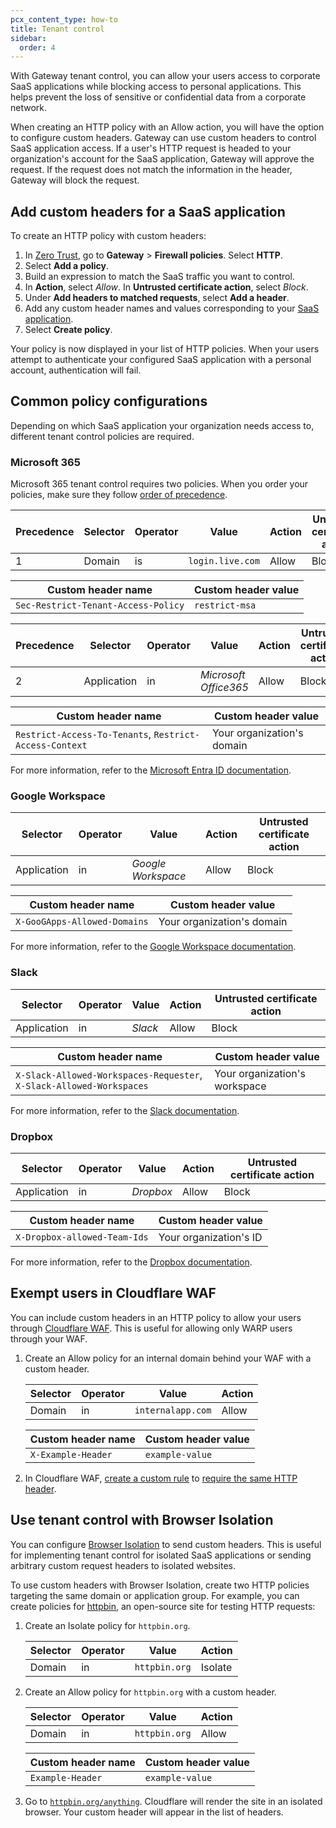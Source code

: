 ```yaml
---
pcx_content_type: how-to
title: Tenant control
sidebar:
  order: 4
---
```


With Gateway tenant control, you can allow your users access to corporate SaaS applications while blocking access to personal applications. This helps prevent the loss of sensitive or confidential data from a corporate network.

When creating an HTTP policy with an Allow action, you will have the option to configure custom headers. Gateway can use custom headers to control SaaS application access. If a user's HTTP request is headed to your organization's account for the SaaS application, Gateway will approve the request. If the request does not match the information in the header, Gateway will block the request.

## Add custom headers for a SaaS application

To create an HTTP policy with custom headers:

1. In [Zero Trust](https://one.dash.cloudflare.com), go to **Gateway** > **Firewall policies**. Select **HTTP**.
2. Select **Add a policy**.
3. Build an expression to match the SaaS traffic you want to control.
4. In **Action**, select _Allow_. In **Untrusted certificate action**, select _Block_.
5. Under **Add headers to matched requests**, select **Add a header**.
6. Add any custom header names and values corresponding to your [SaaS application](#common-policy-configurations).
7. Select **Create policy**.

Your policy is now displayed in your list of HTTP policies. When your users attempt to authenticate your configured SaaS application with a personal account, authentication will fail.

## Common policy configurations

Depending on which SaaS application your organization needs access to, different tenant control policies are required.

### Microsoft 365

Microsoft 365 tenant control requires two policies. When you order your policies, make sure they follow [order of precedence](/cloudflare-one/policies/gateway/order-of-enforcement/#order-of-precedence).

| Precedence | Selector | Operator | Value            | Action | Untrusted certificate action |
| ---------- | -------- | -------- | ---------------- | ------ | ---------------------------- |
| 1          | Domain   | is       | `login.live.com` | Allow  | Block                        |

| Custom header name                  | Custom header value |
| ----------------------------------- | ------------------- |
| `Sec-Restrict-Tenant-Access-Policy` | `restrict-msa`      |

| Precedence | Selector    | Operator | Value                 | Action | Untrusted certificate action |
| ---------- | ----------- | -------- | --------------------- | ------ | ---------------------------- |
| 2          | Application | in       | _Microsoft Office365_ | Allow  | Block                        |

| Custom header name                                      | Custom header value        |
| ------------------------------------------------------- | -------------------------- |
| `Restrict-Access-To-Tenants`, `Restrict-Access-Context` | Your organization's domain |

For more information, refer to the [Microsoft Entra ID documentation](https://learn.microsoft.com/entra/identity/enterprise-apps/tenant-restrictions).

### Google Workspace

| Selector    | Operator | Value              | Action | Untrusted certificate action |
| ----------- | -------- | ------------------ | ------ | ---------------------------- |
| Application | in       | _Google Workspace_ | Allow  | Block                        |

| Custom header name           | Custom header value        |
| ---------------------------- | -------------------------- |
| `X-GooGApps-Allowed-Domains` | Your organization's domain |

For more information, refer to the [Google Workspace documentation](https://support.google.com/a/answer/1668854).

### Slack

| Selector    | Operator | Value   | Action | Untrusted certificate action |
| ----------- | -------- | ------- | ------ | ---------------------------- |
| Application | in       | _Slack_ | Allow  | Block                        |

| Custom header name                                                   | Custom header value           |
| -------------------------------------------------------------------- | ----------------------------- |
| `X-Slack-Allowed-Workspaces-Requester`, `X-Slack-Allowed-Workspaces` | Your organization's workspace |

For more information, refer to the [Slack documentation](https://slack.com/help/articles/360024821873-Approve-Slack-workspaces-for-your-network).

### Dropbox

| Selector    | Operator | Value     | Action | Untrusted certificate action |
| ----------- | -------- | --------- | ------ | ---------------------------- |
| Application | in       | _Dropbox_ | Allow  | Block                        |

| Custom header name           | Custom header value    |
| ---------------------------- | ---------------------- |
| `X-Dropbox-allowed-Team-Ids` | Your organization's ID |

For more information, refer to the [Dropbox documentation](https://help.dropbox.com/security/network-control).

## Exempt users in Cloudflare WAF

You can include custom headers in an HTTP policy to allow your users through [Cloudflare WAF](/waf/). This is useful for allowing only WARP users through your WAF.

1. Create an Allow policy for an internal domain behind your WAF with a custom header.

   | Selector | Operator | Value             | Action |
   | -------- | -------- | ----------------- | ------ |
   | Domain   | in       | `internalapp.com` | Allow  |

   | Custom header name | Custom header value |
   | ------------------ | ------------------- |
   | `X-Example-Header` | `example-value`     |

2. In Cloudflare WAF, [create a custom rule](/waf/custom-rules/) to [require the same HTTP header](/waf/custom-rules/use-cases/require-specific-headers/#example-2-require-http-header-with-a-specific-value).

## Use tenant control with Browser Isolation

You can configure [Browser Isolation](/cloudflare-one/policies/browser-isolation/) to send custom headers. This is useful for implementing tenant control for isolated SaaS applications or sending arbitrary custom request headers to isolated websites.

To use custom headers with Browser Isolation, create two HTTP policies targeting the same domain or application group. For example, you can create policies for [httpbin](https://httpbin.org/), an open-source site for testing HTTP requests:

1. Create an Isolate policy for `httpbin.org`.

   | Selector | Operator | Value         | Action  |
   | -------- | -------- | ------------- | ------- |
   | Domain   | in       | `httpbin.org` | Isolate |

2. Create an Allow policy for `httpbin.org` with a custom header.

   | Selector | Operator | Value         | Action |
   | -------- | -------- | ------------- | ------ |
   | Domain   | in       | `httpbin.org` | Allow  |

   | Custom header name | Custom header value |
   | ------------------ | ------------------- |
   | `Example-Header`   | `example-value`     |

3. Go to [`httpbin.org/anything`](https://httpbin.org/anything). Cloudflare will render the site in an isolated browser. Your custom header will appear in the list of headers.
